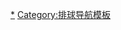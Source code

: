{{Navbox
|name   = 亞洲排球俱樂部錦標賽
|title  = [[亞洲排球俱樂部錦標賽]]
|listclass = hlist
|groupstyle = text-align: center;
|group1 = 男子
|list1  =
* [[1999年亞洲盃男子排球俱樂部錦標賽|1999]]
* [[2000年亞洲盃男子排球俱樂部錦標賽|2000]]
* [[2001年亞洲盃男子排球俱樂部錦標賽|2001]]
* [[2002年亞洲盃男子排球俱樂部錦標賽|2002]]
* [[2004年亞洲男子排球俱樂部錦標賽|2004]]
* [[2005年亞洲男子排球俱樂部錦標賽|2005]]
* [[2006年亞洲男子排球俱樂部錦標賽|2006]]
* [[2007年亞洲男子排球俱樂部錦標賽|2007]]
* [[2008年亞洲男子排球俱樂部錦標賽|2008]]
* [[2009年亞洲男子排球俱樂部錦標賽|2009]]
* [[2010年亞洲男子排球俱樂部錦標賽|2010]]
* [[2011年亞洲男子排球俱樂部錦標賽|2011]]
* [[2012年亞洲男子排球俱樂部錦標賽|2012]]
* [[2013年亞洲男子排球俱樂部錦標賽|2013]]
* [[2014年亞洲男子排球俱樂部錦標賽|2014]]
* [[2015年亞洲男子排球俱樂部錦標賽|2015]]
* [[2016年亞洲男子排球俱樂部錦標賽|2016]]
* [[2017年亞洲男子排球俱樂部錦標賽|2017]]
* [[2018年亞洲男子排球俱樂部錦標賽|2018]]
* [[2019年亞洲男子排球俱樂部錦標賽|2019]]
* {{color|gray|2020}}
* [[2021年亞洲男子排球俱樂部錦標賽|2021]]
* [[2022年亞洲男子排球俱樂部錦標賽|2022]]
|group2 = 女子
|list2  =
* [[1999年亞洲盃女子排球俱樂部錦標賽|1999]]
* [[2000年亞洲盃女子排球俱樂部錦標賽|2000]]
* [[2001年亞洲盃女子排球俱樂部錦標賽|2001]]
* [[2002年亞洲盃女子排球俱樂部錦標賽|2002]]
* [[2004年亞洲女子排球俱樂部錦標賽|2004]]
* [[2005年亞洲女子排球俱樂部錦標賽|2005]]
* [[2006年亞洲女子排球俱樂部錦標賽|2006]]
* [[2007年亞洲女子排球俱樂部錦標賽|2007]]
* [[2008年亞洲女子排球俱樂部錦標賽|2008]]
* [[2009年亞洲女子排球俱樂部錦標賽|2009]]
* [[2010年亞洲女子排球俱樂部錦標賽|2010]]
* [[2011年亞洲女子排球俱樂部錦標賽|2011]]
* [[2012年亞洲女子排球俱樂部錦標賽|2012]]
* [[2013年亞洲女子排球俱樂部錦標賽|2013]]
* [[2014年亞洲女子排球俱樂部錦標賽|2014]]
* [[2015年亞洲女子排球俱樂部錦標賽|2015]]
* [[2016年亞洲女子排球俱樂部錦標賽|2016]]
* [[2017年亞洲女子排球俱樂部錦標賽|2017]]
* [[2018年亞洲女子排球俱樂部錦標賽|2018]]
* [[2019年亞洲女子排球俱樂部錦標賽|2019]]
* {{color|gray|2020}}
* [[2021年亞洲女子排球俱樂部錦標賽|2021]]
* [[2022年亞洲女子排球俱樂部錦標賽|2022]]
|below=
{{color|grey|灰色}}：因[[2019冠状病毒病疫情]]而取消举办
}}<noinclude>
[[Category:亞洲排球俱樂部錦標賽|*]]
[[Category:排球导航模板]]
</noinclude>